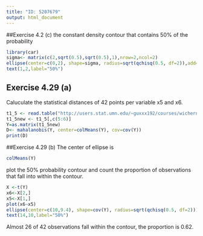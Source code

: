 ```yaml
---
title: "ID: 5207679"
output: html_document
---
```

##Exercise 4.2 (c)
the constant density contour that contains 50% of the probability
```r
library(car)
sigma<- matrix(c(2,sqrt(0.5),sqrt(0.5),1),nrow=2,ncol=2)
ellipse(center=c(0,2), shape=sigma, radius=sqrt(qchisq(0.5, df=2)),add=FALSE)
text(1,2,label="50%")
```

## Exercise 4.29 (a)
Caluculate the statistical distances of 42 points per variable x5 and x6. 
```r
t1_5 <- read.table("http://users.stat.umn.edu/~guxxx192/courses/wichern_data/t1-5.dat")
t1_5new <- t1_5[,c(5:6)]
Y=as.matrix(t1_5new)
D<- mahalanobis(Y, center=colMeans(Y), cov=cov(Y))
print(D)
```
##Exercise 4.29 (b) 
The center of ellipse is 
```r
colMeans(Y)
```
plot the 50% probability contour and count the proportion of observations that fall into within the contour. 
```r
X <-t(Y)
x6<-X[2,]
x5<-X[1,]
plot(x6~x5)
ellipse(center=c(10,9.4), shape=cov(Y), radius=sqrt(qchisq(0.5, df=2)))
text(14,10,label="50%")
```

Almost 26 of 42 observations fall within the contour, the proportion is 0.62. 
